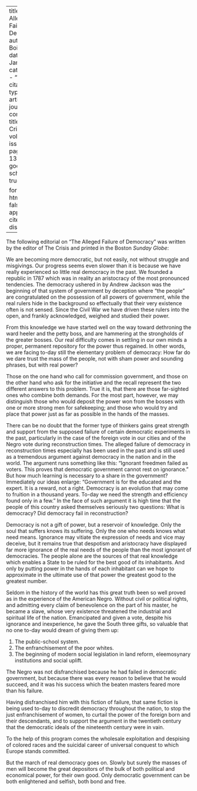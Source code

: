 
---
title: 'The Alleged Failure of Democracy'
author: Du Bois, W.E.B.
date: Jan. 1914
categories: 
  - ""
citation: 
  type: article-journal
  container-title: The Crisis
  volume: 9
  issue: 3
  page: 131-132
google-scholar: true

format:
  html:
    toc: false
    appendix-cite-as: display
---


The following editorial on "The Alleged Failure of Democracy" was written by the editor of The Crisis and printed in the Boston *Sunday Globe*:

We are becoming more democratic, but not easily, not without struggle and misgivings. Our progress seems even slower than it is because we have really experienced so little real democracy in the past. We founded a republic in 1787 which was in reality an aristocracy of the most pronounced tendencies. The democracy ushered in by Andrew Jackson was the beginning of that system of government by deception where "the people" are congratulated on the possession of all powers of government, while the real rulers hide in the background so effectually that their very existence often is not sensed. Since the Civil War we have driven these rulers into the open, and frankly acknowledged, weighed and studied their power.

From this knowledge we have started well on the way toward dethroning the ward heeler and the petty boss, and are hammering at the strongholds of the greater bosses. Our real difficulty comes in settling in our own minds a proper, permanent repository for the power thus regained. In other words, we are facing to-day still the elementary problem of democracy: How far do we dare trust the mass of the people, not with sham power and sounding phrases, but with real power?

Those on the one hand who call for commission government, and those on the other hand who ask for the initiative and the recall represent the two different answers to this problem. True it is, that there are those far-sighted ones who combine both demands. For the most part, however, we may distinguish those who would deposit the power won from the bosses with one or more strong men for safekeeping; and those who would try and place that power just as far as possible in the hands of the masses.

There can be no doubt that the former type of thinkers gains great strength and support from the supposed failure of certain democratic experiments in the past, particularly in the case of the foreign vote in our cities and of the Negro vote during reconstruction times. The alleged failure of democracy in reconstruction times especially has been used in the past and is still used as a tremendous argument against democracy in the nation and in the world. The argument runs something like this: "Ignorant freedmen failed as voters. This proves that democratic government cannot rest on ignorance." But how much learning is necessary to a share in the government? Immediately our ideas enlarge: "Government is for the educated and the expert. It is a reward, not a right. Democracy is an evolution that may come to fruition in a thousand years. To-day we need the strength and efficiency found only in a few." In the face of such argument it is high time that the people of this country asked themselves seriously two questions: What is democracy? Did democracy fail in reconstruction?

Democracy is not a gift of power, but a reservoir of knowledge. Only the soul that suffers knows its suffering. Only the one who needs knows what need means. Ignorance may vitiate the expression of needs and vice may deceive, but it remains true that despotism and aristocracy have displayed far more ignorance of the real needs of the people than the most ignorant of democracies. The people alone are the sources of that real knowledge which enables a State to be ruled for the best good of its inhabitants. And only by putting power in the hands of each inhabitant can we hope to approximate in the ultimate use of that power the greatest good to the greatest number.

Seldom in the history of the world has this great truth been so well proved as in the experience of the American Negro. Without civil or political rights, and admitting every claim of benevolence on the part of his master, he became a slave, whose very existence threatened the industrial and spiritual life of the nation. Emancipated and given a vote, despite his ignorance and inexperience, he gave the South three gifts, so valuable that no one to-day would dream of giving them up:

1. The public-school system.
2. The enfranchisement of the poor whites.
3. The beginning of modern social legislation in land reform, eleemosynary institutions and social uplift.

The Negro was not disfranchised because he had failed in democratic government, but because there was every reason to believe that he would succeed, and it was his success which the beaten masters feared more than his failure.

Having disfranchised him with this fiction of failure, that same fiction is being used to-day to discredit democracy throughout the nation, to stop the just enfranchisement of women, to curtail the power of the foreign born and their descendants, and to support the argument in the twentieth century that the democratic ideals of the nineteenth century were in vain.

To the help of this program comes the wholesale exploitation and despising of colored races and the suicidal career of universal conquest to which Europe stands committed.

But the march of real democracy goes on. Slowly but surely the masses of men will become the great depositors of the bulk of both political and economical power, for their own good. Only democratic government can be both enlightened and selfish, both bond and free.

